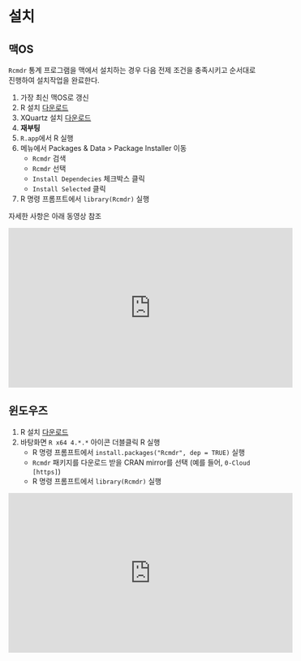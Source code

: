 # 설치 {#install}


## 맥OS

`Rcmdr` 통계 프로그램을 맥에서 설치하는 경우 다음 전제 조건을 충족시키고 순서대로 진행하여 설치작업을 완료한다.

1. 가장 최신 맥OS로 갱신
1. R 설치 [다운로드](https://www.r-project.org/)
1. XQuartz 설치 [다운로드](https://www.xquartz.org/)
1. **재부팅**
1. `R.app`에서 R 실행
1. 메뉴에서 Packages & Data > Package Installer 이동
    - `Rcmdr` 검색
    - `Rcmdr` 선택
    - `Install Dependecies` 체크박스 클릭
    - `Install Selected` 클릭
1. R 명령 프롬프트에서 `library(Rcmdr)` 실행

자세한 사항은 아래 동영상 참조


<iframe width="560" height="315" src="https://www.youtube.com/embed/iapfZ7QSRSA" title="YouTube video player" frameborder="0" allow="accelerometer; autoplay; clipboard-write; encrypted-media; gyroscope; picture-in-picture" allowfullscreen></iframe>

## 윈도우즈

1. R 설치 [다운로드](https://www.r-project.org/)
1. 바탕화면 `R x64 4.*.*` 아이콘 더블클릭 R 실행
    - R 명령 프롬프트에서 `install.packages("Rcmdr", dep = TRUE)` 실행
    - `Rcmdr` 패키지를 다운로드 받을 CRAN mirror를 선택 (예를 들어, `0-Cloud [https]`)
    - R 명령 프롬프트에서 `library(Rcmdr)` 실행
    
    
<iframe width="560" height="315" src="https://www.youtube.com/embed/p6hl3jFdjio" title="YouTube video player" frameborder="0" allow="accelerometer; autoplay; clipboard-write; encrypted-media; gyroscope; picture-in-picture" allowfullscreen></iframe>


    
    
